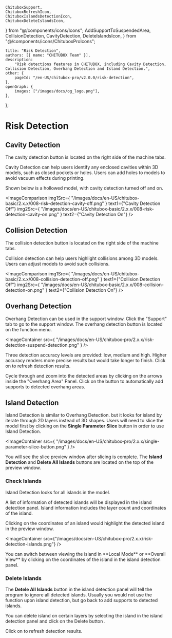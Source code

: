 	ChituboxSupport,
	ChituboxRefreshIcon,
	ChituboxIslandsDetectionIcon,
	ChituboxDeleteIslandsIcon,
} from "@/components/icons/Icons";
	AddSupportToSuspendedArea,
	CollisionDetection,
	CavityDetection,
	DeleteIslandsIcon,
} from "@/components/icons/ChituboxProIcons";

	title: "Risk Detection",
	authors: [{ name: "CHITUBOX Team" }],
	description:
		"Risk detections features in CHITUBOX, including Cavity Detection, Collision Detection, Overhang Detection and Island Detection.",
	other: {
		pageId: "/en-US/chitubox-pro/v2.0.0/risk-detection",
	},
	openGraph: {
		images: ["/images/docs/og_logo.png"],
	},
};

# Risk Detection

## Cavity Detection

<CavityDetection /> The cavity detection button is located on the right side of the machine tabs.

Cavity Detection can help users identify any enclosed cavities within 3D models, such as closed pockets or holes. Users can add holes to models to avoid vacuum effects during printing.

Shown below is a hollowed model, with cavity detection turned off and on.

<ImageComparison
	img1Src={
		"/images/docs/en-US/chitubox-basic/2.x.x/008-risk-detection-cavity-off.png"
	}
	text1={"Cavity Detection Off"}
	img2Src={
		"/images/docs/en-US/chitubox-basic/2.x.x/008-risk-detection-cavity-on.png"
	}
	text2={"Cavity Detection On"}
/>

## Collision Detection

<CollisionDetection /> The collision detection button is located on the right side of the machine tabs.

Collision detection can help users highlight collisions among 3D models. Users can adjust models to avoid such collisions.

<ImageComparison
	img1Src={
		"/images/docs/en-US/chitubox-basic/2.x.x/008-collision-detection-off.png"
	}
	text1={"Collision Detection Off"}
	img2Src={
		"/images/docs/en-US/chitubox-basic/2.x.x/008-collision-detection-on.png"
	}
	text2={"Collision Detection On"}
/>

## Overhang Detection

Overhang Detection can be used in the support window. Click the "Support" tab to go to the support window. The <ChituboxRefreshIcon />overhang detection button is located on the function menu.

<ImageContainer
	src={
		"/images/docs/en-US/chitubox-pro/2.x.x/risk-detection-suspend-detection.png"
	}
/>

Three detection accuracy levels are provided: low, medium and high. Higher accuracy renders more precise results but would take longer to finish. Click on <ChituboxRefreshIcon /> to refresh detection results.

Cycle through and zoom into the detected areas by clicking on the arrows inside the "Overhang Area" Panel. Click on the <AddSupportToSuspendedArea /> button to automatically add supports to detected overhang areas.

## Island Detection

Island Detection is similar to Overhang Detection. but it looks for island by iterate through 2D layers instead of 3D shapes. Users will need to slice the model first by clicking on the **Single Parameter Slice** button in order to use Island Detection.

<ImageContainer
	src={
		"/images/docs/en-US/chitubox-pro/2.x.x/single-parameter-slice-button.png"
	}
/>

You will see the slice preview window after slicing is complete. The **Island Detection** and **Delete All Islands** buttons are located on the top of the preview window.

### Check Islands

<ChituboxIslandsDetectionIcon /> Island Detection looks for all islands in the model.

A list of information of detected islands will be displayed in the island detection panel. Island information includes the layer count and coordinates of the island.

Clicking on the coordinates of an island would highlight the detected island in the preview window.

<ImageContainer
	src={"/images/docs/en-US/chitubox-pro/2.x.x/risk-detection-islands.png"}
/>

<Admonition type="tip" title="Tip">
	You can switch between viewing the island in **Local Mode** or **Overall
	View** by clicking on the coordinates of the island in the island detection
	panel.
</Admonition>

### Delete Islands

The **Detele All Islands** button in the island detection panel will tell the program to ignore all detected islands. Usually you would not use the function upon island detection, but go back to add supports to detected islands.

You can delete island on certain layers by selecting the island in the island detection panel and click on the Delete button <DeleteIslandsIcon />.

Click on <ChituboxRefreshIcon /> to refresh detection results.
